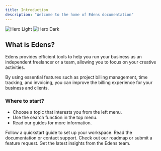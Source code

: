 ```yaml
---
title: Introduction
description: "Welcome to the home of Edens documentation"
---
```


<img
  className="block dark:hidden"
  src="/images/main_image_light.png"
  alt="Hero Light"
/>
<img
  className="hidden dark:block"
  src="/images/main_image_dark.png"
  alt="Hero Dark"
/>

## What is Edens?

Edens provides efficient tools to help you run your business as an independent freelancer or a team, allowing you to focus on your creative activities.

By using essential features such as project billing management, time tracking, and invoicing, you can improve the billing experience for your business and clients.


### Where to start?

- Choose a topic that interests you from the left menu.
- Use the search function in the top menu.
- Read our guides for more information.

<CardGroup cols={2}>
  <Card
    title="New to Edens?"
    icon="rocket"
    href="/quickstart"
    color="#ea5a0c"
  >
    Follow a quickstart guide to set up your workspace.
  </Card>
  <Card
    title="Need help?"
    icon="life-ring"
    href="https://edensapp.com/support"
    color="#dc2626"
  >
    Read the documentation or contact support.
  </Card>
  <Card
    title="Missing feature?"
    icon="map"
    href="https://milk.notion.site/Edens-Roadmap-Feature-Requests-9c69b1c3c3284d128f69608c296439bd"
    color="#16a34a"
  >
    Check out our roadmap or submit a feature request.
  </Card>
  <Card
    title="Follow us"
    icon="linkedin"
    href="https://linkedin.com/company/edensapp"
    color="#0285c7"
  >
    Get the latest insights from the Edens team.
  </Card>
</CardGroup>


